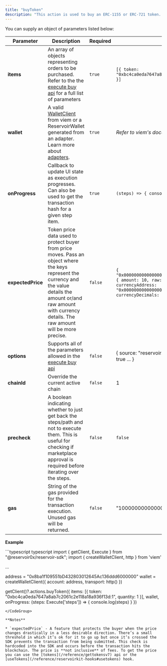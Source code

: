 ```yaml
---
title: "buyToken"
description: "This action is used to buy an ERC-1155 or ERC-721 token. You can also use it to buy multiple tokens of the same kind (sweeping)."
---
```


You can supply an object of parameters listed below:

| Parameter         | Description                                                                                                                                                                                                                  | Required | Example                                                                                                                                                                           |
| ----------------- | ---------------------------------------------------------------------------------------------------------------------------------------------------------------------------------------------------------------------------- | -------- | --------------------------------------------------------------------------------------------------------------------------------------------------------------------------------- |
| **items**         | An array of objects representing orders to be purchased. Refer to the the [execute buy api](/reference/postexecutebuyv7) for a full list of parameters                                                                       | `true`   | `[{ token: "0xbc4ca0eda7647a8ab7c2061c2e118a18a936f13d:1" }]`                                                                                                                     |
| **wallet**        | A valid [WalletClient](https://viem.sh/docs/clients/wallet.html) from viem or a ReservoirWallet generated from an adapter. Learn more about [adapters](/reference/adapters).                                                 | `true`   | *Refer to viem's documentation on [Wallet Clients](https://viem.sh/docs/clients/wallet.html)*                                                                                     |
| **onProgress**    | Callback to update UI state as execution progresses. Can also be used to get the transaction hash for a given step item.                                                                                                     | `true`   | `(steps) => { console.log(steps) }`                                                                                                                                               |
| **expectedPrice** | Token price data used to protect buyer from price moves. Pass an object where the keys represent the currency and the value details the amount or/and raw amount with currency details. The raw amount will be more precise. | `false`  | `{ "0x0000000000000000000000000000000000000000": { amount: 10, raw: 10000000000000000000 currencyAddress: "0x0000000000000000000000000000000000000000", currencyDecimals: 18 } }` |
| **options**       | Supports all of the parameters allowed in the [execute buy api](/reference/postexecutebuyv7)                                                                                                                                 | `false`  | \{ source: "reservoir.market", skipBalanceCheck: true ... }                                                                                                                       |
| **chainId**       | Override the current active chain                                                                                                                                                                                            | `false`  | 1                                                                                                                                                                                 |
| **precheck**      | A boolean indicating whether to just get back the steps/path and not to execute them. This is useful for checking if marketplace approval is required before iterating over the steps.                                       | `false`  | `false`                                                                                                                                                                           |
| **gas**           | String of the gas provided for the transaction execution. Unused gas will be returned.                                                                                                                                       | `false`  | "1000000000000000"                                                                                                                                                                |

**Example**

<CodeGroup>
  ```typescript typescript
  import { getClient, Execute } from "@reservoir0x/reservoir-sdk";
  import { createWalletClient, http } from 'viem'

  ...

  address = "0x8ba1f109551bD432803012645Ac136ddd6000000"
  wallet = createWalletClient({
    account: address,
    transport: http()
  })

  getClient()?.actions.buyToken({
    items: [{ token: "0xbc4ca0eda7647a8ab7c2061c2e118a18a936f13d:1", quantity: 1 }],
    wallet,
    onProgress: (steps: Execute['steps']) => {
      console.log(steps)
    }
  })
  ```
</CodeGroup>

**Notes**

* `expectedPrice` - A feature that protects the buyer when the price changes drastically in a less desirable direction. There’s a small threshold in which it’s ok for it to go up but once it’s crossed the SDK prevents the transaction from being submitted. This check is hardcoded into the SDK and occurs before the transaction hits the blockchain. The price is **not inclusive** of fees. To get the price you can use the [tokens](/reference/gettokensv7) api or the [useTokens](/reference/reservoirkit-hooks#usetokens) hook.
